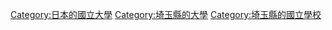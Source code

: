 {{catmore}}

[[Category:日本的國立大學|Category:日本的國立大學]]
[[Category:埼玉縣的大學|Category:埼玉縣的大學]]
[[Category:埼玉縣的國立學校|Category:埼玉縣的國立學校]]